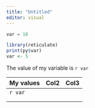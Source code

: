 ```yaml
---
title: "Untitled"
editor: visual
---
```


```python
var = 10
```

```r
library(reticulate)
print(py$var)
var <- 5
```

The value of my variable is `r var`

| My values | Col2 | Col3 |
|-----------|------|------|
| `r var`   |      |      |
|           |      |      |
|           |      |      |

